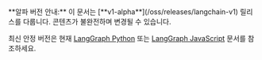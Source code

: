 <Warning>
**알파 버전 안내:** 이 문서는 [**v1-alpha**](/oss/releases/langchain-v1) 릴리스를 다룹니다. 콘텐츠가 불완전하며 변경될 수 있습니다.

최신 안정 버전은 현재 [LangGraph Python](https://langchain-ai.github.io/langgraph/) 또는 [LangGraph JavaScript](https://langchain-ai.github.io/langgraphjs/) 문서를 참조하세요.
</Warning>
